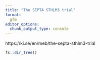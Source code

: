 ```yaml
---
title: "The SEPTA STHLM3 trial"
format: 
  gfm
editor_options: 
  chunk_output_type: console
---
```


https://ki.se/en/meb/the-septa-sthlm3-trial



```r
fs::dir_tree()
```

